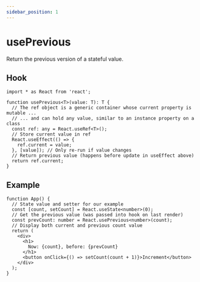 ```yaml
---
sidebar_position: 1
---
```


# usePrevious

Return the previous version of a stateful value.

## Hook
```tsx
import * as React from 'react';

function usePrevious<T>(value: T): T {
  // The ref object is a generic container whose current property is mutable ...
  // ... and can hold any value, similar to an instance property on a class
  const ref: any = React.useRef<T>();
  // Store current value in ref
  React.useEffect(() => {
    ref.current = value;
  }, [value]); // Only re-run if value changes
  // Return previous value (happens before update in useEffect above)
  return ref.current;
}
```

## Example
```tsx
function App() {
  // State value and setter for our example
  const [count, setCount] = React.useState<number>(0);
  // Get the previous value (was passed into hook on last render)
  const prevCount: number = React.usePrevious<number>(count);
  // Display both current and previous count value
  return (
    <div>
      <h1>
        Now: {count}, before: {prevCount}
      </h1>
      <button onClick={() => setCount(count + 1)}>Increment</button>
    </div>
  );
}
```